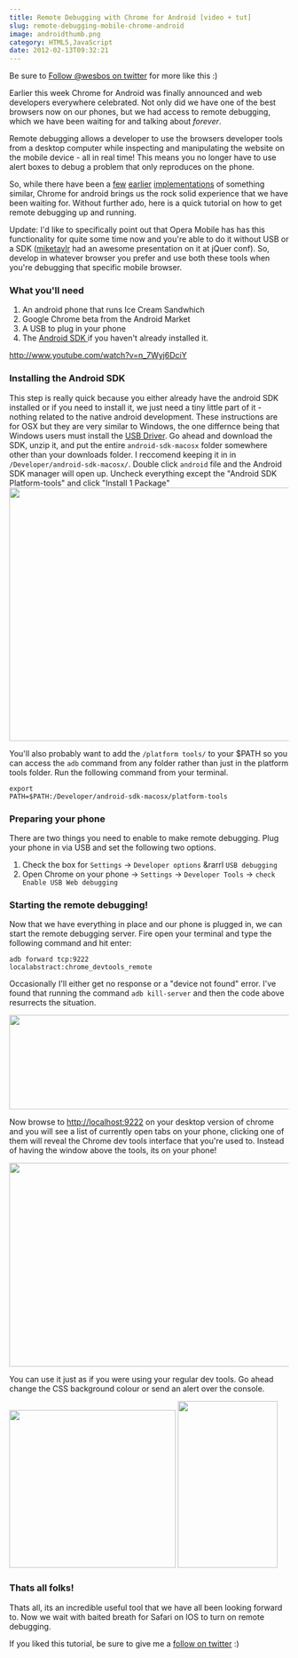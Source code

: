 ```yaml
---
title: Remote Debugging with Chrome for Android [video + tut]
slug: remote-debugging-mobile-chrome-android
image: androidthumb.png
category: HTML5,JavaScript
date: 2012-02-13T09:32:21
---
```


Be sure to <a href="http://twitter.com/wesbos" target="_blank">Follow @wesbos on twitter</a> for more like this :) 

Earlier this week Chrome for Android was finally announced and web developers everywhere celebrated. Not only did we have one of the best browsers now on our phones, but we had access to remote debugging, which we have been waiting for and talking about <em>forever</em>.

Remote debugging allows a developer to use the browsers developer tools from a desktop computer while inspecting and manipulating the website on the mobile device - all in real time! This means you no longer have to use alert boxes to debug a problem that only reproduces on the phone.

So, while there have been a <a href="http://phonegap.github.com/weinre/" target="_blank">few</a> <a href="http://www.opera.com/dragonfly/documentation/remote/" target="_blank">earlier</a> <a href="http://devblog.blackberry.com/2011/06/debugging-blackberry-web-apps/" target="_blank">implementations</a> of something similar, Chrome for android brings us the rock solid experience that we have been waiting for. Without further ado, here is a quick tutorial on how to get remote debugging up and running.

Update: I'd like to specifically point out that Opera Mobile has has this functionality for quite some time now and you're able to do it without USB or a SDK (<a href="http://twitter.com/#!/miketaylr" target="_blank">miketaylr</a> had an awesome presentation on it at jQuer conf). So, develop in whatever browser you prefer and use both these tools when you're debugging that specific mobile browser. 
<!--more-->
<h3>What you'll need</h3>
<ol>
	<li>An android phone that runs Ice Cream Sandwhich</li>
	<li>Google Chrome beta from the Android Market</li>
	<li>A USB to plug in your phone </li>
	<li>The <a title="Android SDK with Remote Debugging" href="http://developer.android.com/sdk" target="_blank">Android SDK </a>if you haven't already installed it.</li>
</ol>

http://www.youtube.com/watch?v=n_7Wyj6DciY

<h3>Installing the Android SDK</h3>
This step is really quick because you either already have the android SDK installed or if you need to install it, we just need a tiny little part of it - nothing related to the native android development. These instructions are for OSX but they are very similar to Windows, the one differnce being that Windows users must install the <a href="http://developer.android.com/sdk/win-usb.html" target="_blank">USB Driver</a>. Go ahead and download the SDK, unzip it, and put the entire <code>android-sdk-macosx</code> folder somewhere other than your downloads folder. I reccomend keeping it in in <code>/Developer/android-sdk-macosx/</code>. Double click <code>android</code> file and the Android SDK manager will open up. Uncheck everything except the "Android SDK Platform-tools" and click "Install 1 Package"

<img src="Screen-Shot-2012-02-11-at-11.30.02-AM3-650x464.png" alt="" title="Screen Shot 2012-02-11 at 11.30.02 AM" width="640" height="456" class="aligncenter size-large wp-image-533" />

You'll also probably want to add the <code>/platform tools/</code> to your $PATH so you can access the <code>adb</code> command from any folder rather than just in the platform tools folder. Run the following command  from your terminal.

<code>export PATH=$PATH:/Developer/android-sdk-macosx/platform-tools</code>

<h3>Preparing your phone</h3>
There are two things you need to enable to make remote debugging. Plug your phone in via USB and set the following two options.
<ol>
   <li>Check the box for <code>Settings</code> → <code>Developer options</code> &rarrl <code>USB debugging</code></li>
<li>Open Chrome on your phone → <code>Settings</code> → <code>Developer Tools</code> → <code>check Enable USB Web debugging</code></li>
</ol>

<h3>Starting the remote debugging!</h3>
Now that we have everything in place and our phone is plugged in, we can start the remote debugging server. Fire open your terminal and type the following command and hit enter:

<code>adb forward tcp:9222 localabstract:chrome_devtools_remote</code>

Occasionally I'll either get no response or a "device not found" error. I've found that running the command <code>adb kill-server</code> and then the code above resurrects the situation.

<img src="Screen-Shot-2012-02-11-at-12.07.17-PM.png" alt="" title="adb forward tcp:9222 localabstract:chrome_devtools_remote" width="562" height="170" class="aligncenter size-full wp-image-538" />

Now browse to <a href="http://localhost:9222" target="_blank">http://localhost:9222</a> on your desktop version of chrome and you will see a list of currently open tabs on your phone, clicking one of them will reveal the Chrome dev tools interface that you're used to. Instead of having the window above the tools, its on your phone!

<img src="Screen-Shot-2012-02-11-at-12.39.28-PM-650x373.png" alt="" title="Chrome Remote Debugging" width="640" height="367" class="aligncenter size-large wp-image-540" />

You can use it just as if you were using your regular dev tools. Go ahead change the CSS background colour or send an alert over the console.

<img src="Screen-Shot-2012-02-11-at-12.44.50-PM-300x284.png" alt="" title="Remote Debugging Alert" width="300" height="284" class="alignleft size-medium wp-image-541" />
<img src="Screenshot_2012-02-11-12-54-40-180x300.png" alt="" title="Screenshot_2012-02-11-12-54-40" width="180" height="300" class="alignright size-medium wp-image-542" />

<div class="clear"></div>
<h3>Thats all folks!</h3>

Thats all, its an incredible useful tool that we have all been looking forward to. Now we wait with baited breath for Safari on IOS to turn on remote debugging.

If you liked this tutorial, be sure to give me a <a href="http://twitter.com/wesbos" target="_blank">follow on twitter</a> :)